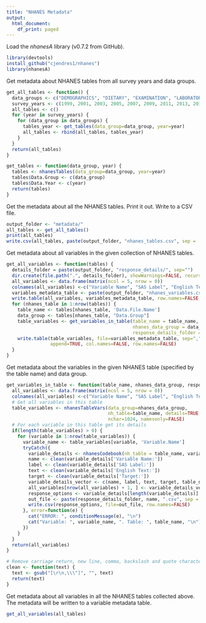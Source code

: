 ```yaml
---
title: "NHANES Metadata"
output:
  html_document:
    df_print: paged
---
```


Load the *nhanesA* library (v0.7.2 from GitHub).
```r
library(devtools)
install_github("cjendres1/nhanes")
library(nhanesA)
```

Get metadata about NHANES tables from all survey years and data groups.
```r
get_all_tables <- function() {
  data_groups <- c("DEMOGRAPHICS", "DIETARY", "EXAMINATION", "LABORATORY", "QUESTIONNAIRE")
  survey_years <- c(1999, 2001, 2003, 2005, 2007, 2009, 2011, 2013, 2015, 2017)
  all_tables <- c()
  for (year in survey_years) {
    for (data_group in data_groups) {
      tables_year <- get_tables(data_group=data_group, year=year)
      all_tables <- rbind(all_tables, tables_year)
    }
  }
  return(all_tables)
}

get_tables <- function(data_group, year) {
  tables <- nhanesTables(data_group=data_group, year=year)
  tables$Data.Group <- c(data_group)
  tables$Data.Year <- c(year)
  return(tables)
}
```

Get the metadata about all the NHANES tables. Print it out. Write to a CSV file.
```r
output_folder <- "metadata/"
all_tables <- get_all_tables()
print(all_tables)
write.csv(all_tables, paste(output_folder, "nhanes_tables.csv", sep = ''), row.names=FALSE)
```

Get metadata about all variables in the given collection of NHANES tables.
```r
get_all_variables <- function(tables) {
  details_folder = paste(output_folder, "response_details/", sep="")
  dir.create(file.path(".", details_folder), showWarnings=FALSE, recursive=TRUE)
  all_variables <- data.frame(matrix(ncol = 5, nrow = 0))
  colnames(all_variables) <-c("Variable Name", "SAS Label", "English Text", "Target", "Table")
  variables_metadata_table <- paste(output_folder, "nhanes_variables.csv", sep="")
  write.table(all_variables, variables_metadata_table, row.names=FALSE, sep=",")
  for (nhanes_table in 1:nrow(tables)) {
    table_name <- tables[nhanes_table, 'Data.File.Name']
    data_group <- tables[nhanes_table, "Data.Group"]
    table_variables <- get_variables_in_table(table_name = table_name, 
                                              nhanes_data_group = data_group, 
                                              response_details_folder = details_folder)
    write.table(table_variables, file=variables_metadata_table, sep=",", 
                append=TRUE, col.names=FALSE, row.names=FALSE)
  }
}
```

Get metadata about the variables in the given NHANES table (specified by the table name) and data group.
```r
get_variables_in_table <- function(table_name, nhanes_data_group, response_details_folder) {
  all_variables <- data.frame(matrix(ncol = 5, nrow = 0))
  colnames(all_variables) <-c("Variable Name", "SAS Label", "English Text", "Target", "Table")
  # Get all variables in this table
  table_variables <- nhanesTableVars(data_group=nhanes_data_group, 
                                     nh_table=table_name, details=TRUE, 
                                     nchar=1024, namesonly=FALSE)
  # For each variable in this table get its details
  if(length(table_variables) > 0) {
    for (variable in 1:nrow(table_variables)) {
      variable_name <- table_variables[variable, 'Variable.Name']
      tryCatch({
        variable_details <- nhanesCodebook(nh_table = table_name, variable_name)
        name <- clean(variable_details['Variable Name:'])
        label <- clean(variable_details['SAS Label:'])
        text <- clean(variable_details['English Text:'])
        target <- clean(variable_details['Target:'])
        variable_details_vector <- c(name, label, text, target, table_name)
        all_variables[nrow(all_variables) + 1, ] <- variable_details_vector
        response_options <- variable_details[length(variable_details)]
        out_file <- paste(response_details_folder, name, ".csv", sep = "")
        write.csv(response_options, file=out_file, row.names=FALSE)
      }, error=function(e) {
        cat("ERROR: ", conditionMessage(e), "\n")
        cat("Variable: ", variable_name, ". Table: ", table_name, "\n")
      })
    }
  }
  return(all_variables)
}

# Remove carriage return, new line, comma, backslash and quote characters
clean <- function(text) {
  text <- gsub("[\r\n,\\\"]", "", text)
  return(text)
}
```

Get metadata about all variables in all the NHANES tables collected above. The metadata will be written to a variable metadata table.
```r
get_all_variables(all_tables)
```
